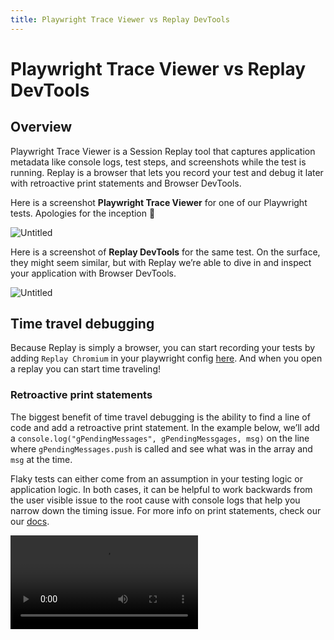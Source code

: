 ```yaml
---
title: Playwright Trace Viewer vs Replay DevTools
---
```


# Playwright Trace Viewer vs Replay DevTools

## Overview

Playwright Trace Viewer is a Session Replay tool that captures application metadata like console logs, test steps, and screenshots while the test is running. Replay is a browser that lets you record your test and debug it later with retroactive print statements and Browser DevTools.

Here is a screenshot **Playwright Trace Viewer** for one of our Playwright tests. Apologies for the inception 🥲

![Untitled](/images/Untitled_ydwvp.png)

Here is a screenshot of **Replay DevTools** for the same test. On the surface, they might seem similar, but with Replay we’re able to dive in and inspect your application with Browser DevTools. 

![Untitled](/images/Untitled%201_phxfc.png)

## Time travel debugging

Because Replay is simply a browser, you can start recording your tests by adding `Replay Chromium` in your playwright config [here](/test-suites/playwright). And when you open a replay you can start time traveling!

### Retroactive print statements

The biggest benefit of time travel debugging is the ability to find a line of code and add a retroactive print statement. In the example below, we’ll add a `console.log("gPendingMessages", gPendingMessgages, msg)` on the line where `gPendingMessages.push` is called and see what was in the array and `msg` at the time.

Flaky tests can either come from an assumption in your testing logic or application logic. In both cases, it can be helpful to work backwards from the user visible issue to the root cause with console logs that help you narrow down the timing issue. For more info on print statements, check our our [docs](/reference-guide/debugging/print-statements).

<Video src="/videos/Adding_a_print_statement_hecfb.mp4" />

### Inspect **Console logs**

Both Replay DevTools and Trace Viewer let you see the messages that were logged to the Console. but because Playwright has to serialize the logs, most of the interesting values are missing. 

For example, in the console logs below the `params` and `response.result` objects are hidden behind an `Object` label and are not available to be inspected.

![console logs.png](/images/console_logs_kmfwi.png)

In contrast, the Console logs in Replay DevTools work the same way that they do in Chrome DevTools because they’re logged at replay time instead of record time. This means that you can view any value, expand object and arrays, filter by values above. 

![replay logs.png](/images/replay_logs_hlmxa.png)

And because Replay is a browser, pausing in Replay DevTools is similar to pausing in Chrome DevTools. When you’re paused, you’re able to evaluate expressions in the Console terminal like `response.result`.

<Video src="/videos/evaluating_in_the_console_lczxk.mp4" />

### React + Redux DevTools

One of the reasons why it can be difficult to fix a flaky or failing test is that the problem can come from any where. In these cases, it is helpful when you start debugging to open React and Redux DevTools and get a high level map of the relevant React components and Redux actions.

Typically, React DevTools can help you find the React component with the user visible change and narrow the problem down to a render function that receive an unexpected prop or state value. And Redux DevTools can help you work backwards from the bad render to the action that fired which fetched data from the backend or updated the state directly.

In the example, below we’re using React DevTools to inspect Replay’s Console components and view the source code. If we wanted to see what the props were when the components rendered, we could add a `console.log(...)` in the code.

<Video src="/videos/React_DevTools_zdolz.mp4" />

In the example, below we’re using Redux DevTools to inspect the `pointsReceived` and `paused` actions. Unlike standard Redux DevTools, we’re able to go beyond simply looking at the action payload and application state at that point in time and jump directly into the redux dispatch. From there we can add console logs in the thunk and better understand the sequence of events that lead up to the dispatch.

<Video src="/videos/Redux_hzwnf.mp4" />

## Conclusion

If you are primarily interested in debugging flaky and failing tests in CI, then there is no reason not to record your tests with Replay. Because Replay is a browser, Replay DevTools has everything you’d find in Chrome DevTools and features like retroactive print statements and  Jump to Code that are only available in a time travel debugger.

If you are focused on a local development for when you’re writing your tests or run tens of thousands of tests a day and want to collect high level insights about your test suite, then an observability tool like the Trace Viewer makes sense. 

If you have any questions about time travel debugging, how Replay DevTools works, or how you can more effectively debug your flaky playwright tests, stop by our [Discord](https://replay.io/discord/replayio) or shoot us an email at hey@replay.io.